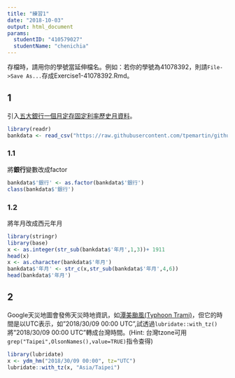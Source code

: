 ```yaml
---
title: "練習1"
date: "2018-10-03"
output: html_document
params:
  studentID: "410579027"
  studentName: "chenichia"
---
```

存檔時，請用你的學號當延伸檔名。例如：若你的學號為41078392，則請`File->Save As...`存成Exercise1-41078392.Rmd。

## 1
引入[五大銀行一個月定存固定利率歷史月資料](https://raw.githubusercontent.com/tpemartin/github-data/master/bankdata.csv)。

```r
library(readr)
bankdata <- read_csv("https://raw.githubusercontent.com/tpemartin/github-data/master/bankdata.csv")
```

### 1.1
將**銀行**變數改成factor
```r
bankdata$'銀行' <- as.factor(bankdata$'銀行')
class(bankdata$'銀行')
```

### 1.2
將年月改成西元年月
```r
library(stringr)
library(base)
x <- as.integer(str_sub(bankdata$'年月',1,3))+ 1911
head(x)
x <- as.character(bankdata$'年月')
bankdata$'年月' <- str_c(x,str_sub(bankdata$'年月',4,6))
head(bankdata$'年月')

```

## 2
Google天災地圖會發佈天災時地資訊，如[潭美颱風(Typhoon Trami)](https://google.org/crisismap/google.com/2018-trami)，但它的時間是以UTC表示，如"2018/30/09 00:00 UTC",試透過`lubridate::with_tz()`將"2018/30/09 00:00 UTC"轉成台灣時間。(Hint: 台灣tzone可用`grep("Taipei",OlsonNames(),value=TRUE)`指令查得)

```r
library(lubridate)
x <- ydm_hm("2018/30/09 00:00", tz="UTC")
lubridate::with_tz(x, "Asia/Taipei")
```



